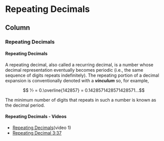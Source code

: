 Repeating Decimals {data-navmenu="Fractional Numbers"}
==================================

Column{.tabset}
-------------------------------------------------

### Repeating Decimals

<h4> Repeating Decimals</h4>



A repeating decimal, also called a recurring decimal, is a number whose decimal representation eventually becomes periodic (i.e., the same sequence of digits repeats indefinitely). The repeating portion of a decimal expansion is conventionally denoted with a ***vinculum*** so, for example,

$$ 1⁄7 = 0.\overline{142857} = 0.1428571428571428571...$$

The minimum number of digits that repeats in such a number is known as the decimal period.



#### Repeating Decimals - Videos

*  <a title="Repeating Decimals" href="http://youtu.be/mhHAJOQQ8kM" >Repeating Decimals</a>(video 1)
*  <a title="Repeating Decimal" href="http://youtu.be/99qV28WmzH4" >Repeating Decimal </a>[3:37](Video 2)

